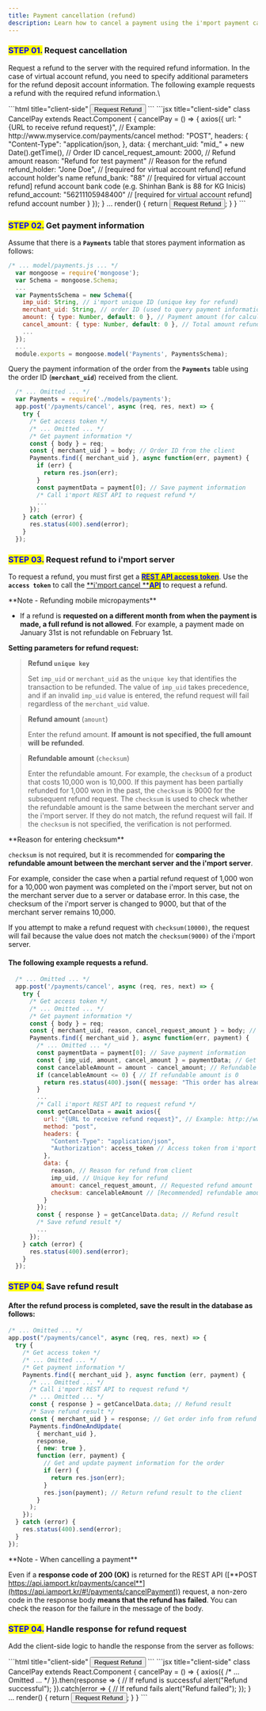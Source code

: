 ```yaml
---
title: Payment cancellation (refund)
description: Learn how to cancel a payment using the i'mport payment cancel API.
---
```



### <mark style="color:blue;">**STEP 01.**</mark> Request cancellation

Request a refund to the server with the required refund information. In the case of virtual account refund, you need to specify additional parameters for the refund deposit account information. The following example requests a refund with the required refund information.\

<Tabs>
<Tab title="HTML">
```html title="client-side"
<button onclick="cancelPay()">Request Refund</button>
<script
  src="https://code.jquery.com/jquery-3.3.1.min.js"
  integrity="sha256-FgpCb/KJQlLNfOu91ta32o/NMZxltwRo8QtmkMRdAu8="
  crossorigin="anonymous"></script><!-- jQuery CDN --->
<script>
  function cancelPay() {
    jQuery.ajax({
      "url": "{URL to receive refund request}", // Example: http://www.myservice.com/payments/cancel
      "type": "POST",
      "contentType": "application/json",
      "data": JSON.stringify({
        "merchant_uid": "{Order ID}", // Example: ORD20180131-0000011
            "cancel_request_amount": 2000, // Refund amount
            "reason": "Testing payment refund" // Reason for the refund
            "refund_holder": "Jone Doe", // [required for virtual account refund] refund account holder's name
            "refund_bank": "88" // [required for virtual account refund] refund account bank code (e.g. Shinhan Bank is 88 for KG Inicis)
            "refund_account": "56211105948400" // [required for virtual account refund] refund account number
      }),
      "dataType": "json"
    });
  }
</script>
```

<Codepen user="chaiport" slug="jOYXyNd" caption="Sample refund button" />

</Tab>

<Tab title="React.js">
```jsx title="client-side"
class CancelPay extends React.Component {
  cancelPay = () => {
    axios({
      url: "{URL to receive refund request}", // Example: http://www.myservice.com/payments/cancel
      method: "POST",
      headers: {
        "Content-Type": "application/json,
      },
      data: { 
        merchant_uid: "mid_" + new Date().getTime(), // Order ID
        cancel_request_amount: 2000, // Refund amount
        reason: "Refund for test payment" // Reason for the refund
        refund_holder: "Jone Doe", // [required for virtual account refund] refund account holder's name
        refund_bank: "88" // [required for virtual account refund] refund account bank code (e.g. Shinhan Bank is 88 for KG Inicis)
        refund_account: "56211105948400" // [required for virtual account refund] refund account number
      }
    });
  }
  ...
  render() {
    return <button onClick={this.cancelPay}>Request Refund</button>;
  }
}
```

</Tab>
</Tabs>

### <mark style="color:blue;">**STEP 02.**</mark> Get payment information

Assume that there is a **`Payments`** table that stores payment information as follows:

```javascript title="server-side"
/* ... model/payments.js ... */
  var mongoose = require('mongoose');
  var Schema = mongoose.Schema;
  ...
  var PaymentsSchema = new Schema({
    imp_uid: String, // i'mport unique ID (unique key for refund)
    merchant_uid: String, // order ID (used to query payment information)
    amount: { type: Number, default: 0 }, // Payment amount (for calculating refundable amount)
    cancel_amount: { type: Number, default: 0 }, // Total amount refunded (for calculating refundable amount)
    ...
  });
  ...
  module.exports = mongoose.model('Payments', PaymentsSchema);
```

Query the payment information of the order from the **`Payments`** table using the order ID (**`merchant_uid`**) received from the client.

```javascript title="server-side"
  /* ... Omitted ... */
  var Payments = require('./models/payments');
  app.post('/payments/cancel', async (req, res, next) => {
    try {
      /* Get access token */
      /* ... Omitted ... */
      /* Get payment information */
      const { body } = req;
      const { merchant_uid } = body; // Order ID from the client
      Payments.find({ merchant_uid }, async function(err, payment) {
        if (err) {
          return res.json(err);
        }
        const paymentData = payment[0]; // Save payment information
        /* Call i'mport REST API to request refund */
        ...
      });
    } catch (error) {
      res.status(400).send(error);
    }
  });

```

### <mark style="color:blue;">**STEP 03.**</mark> Request refund to i'mport server

To request a refund, you must first get a [<mark style="color:blue;">**REST API access token**</mark>](../../api/rest-api-access-token). Use the **`access token`** to call the [**i'mport cancel **<mark style="color:blue;">**API**</mark>](../../api/payment-api/cancel-payment-api) to request a refund.

<Hint style="info">
**Note - Refunding mobile micropayments**

- If a refund is **requested on a different month from when the payment is made, a full refund is not allowed**. For example, a payment made on January 31st is not refundable on February 1st.

</Hint>

**Setting parameters for refund request:**

> **Refund `unique key`**
>
> Set `imp_uid` or `merchant_uid` as the `unique key` that identifies the transaction to be refunded. The value of `imp_uid` takes precedence, and if an invalid `imp_uid` value is entered, the refund request will fail regardless of the `merchant_uid` value.

> **Refund amount** (`amount`)
>
> Enter the refund amount. **If amount is not specified, the full amount will be refunded**.

> **Refundable amount** (`checksum`)
>
> Enter the refundable amount. For example, the `checksum` of a product that costs 10,000 won is 10,000. If this payment has been partially refunded for 1,000 won in the past, the `checksum` is 9000 for the subsequent refund request. The `checksum` is used to check whether the refundable amount is the same between the merchant server and the i'mport server. If they do not match, the refund request will fail. If the `checksum` is not specified, the verification is not performed.

<Hint style="warning">
**Reason for entering checksum**

`checksum` is not required, but it is recommended for **comparing the refundable amount between the merchant server and the i'mport server**.

For example, consider the case when a partial refund request of 1,000 won for a 10,000 won payment was completed on the i'mport server, but not on the merchant server due to a server or database error. In this case, the checksum of the i'mport server is changed to 9000, but that of the merchant server remains 10,000.

If you attempt to make a refund request with `checksum(10000)`, the request will fail because the value does not match the `checksum(9000)` of the i'mport server.

</Hint>

#### The following example requests a refund.

```javascript title="Node.js"
  /* ... Omitted ... */
  app.post('/payments/cancel', async (req, res, next) => {
    try {
      /* Get access token */
      /* ... Omitted ... */
      /* Get payment information */
      const { body } = req;
      const { merchant_uid, reason, cancel_request_amount } = body; // Order ID from the client, reason for refund, refund amount
      Payments.find({ merchant_uid }, async function(err, payment) {
        /* ... Omitted ... */
        const paymentData = payment[0]; // Save payment information
        const { imp_uid, amount, cancel_amount } = paymentData; // Get imp_uid, amount(paid amount), cancel_amount(total refund amount) from payment information
        const cancelableAmount = amount - cancel_amount; // Refundable amount (= paid amount - total refund amount)
        if (cancelableAmount <= 0) { // If refundable amount is 0
          return res.status(400).json({ message: "This order has already been fully refunded." });
        }
        ...
        /* Call i'mport REST API to request refund */
        const getCancelData = await axios({
          url: "{URL to receive refund request}", // Example: http://www.myservice.com/payments/cancel
          method: "post",
          headers: {
            "Content-Type": "application/json",
            "Authorization": access_token // Access token from i'mport server
          },
          data: {
            reason, // Reason for refund from client
            imp_uid, // Unique key for refund
            amount: cancel_request_amount, // Requested refund amount
            checksum: cancelableAmount // [Recommended] refundable amount
          }
        });
        const { response } = getCancelData.data; // Refund result
        /* Save refund result */
        ...
      });
    } catch (error) {
      res.status(400).send(error);
    }
  });
```

### <mark style="color:blue;">**STEP 04.**</mark> Save refund result

#### After the refund process is completed, save the result in the database as follows:

```javascript title="Node.js"
/* ... Omitted ... */
app.post("/payments/cancel", async (req, res, next) => {
  try {
    /* Get access token */
    /* ... Omitted ... */
    /* Get payment information */
    Payments.find({ merchant_uid }, async function (err, payment) {
      /* ... Omitted ... */
      /* Call i'mport REST API to request refund */
      /* ... Omitted ... */
      const { response } = getCancelData.data; // Refund result
      /* Save refund result */
      const { merchant_uid } = response; // Get order info from refund response
      Payments.findOneAndUpdate(
        { merchant_uid },
        response,
        { new: true },
        function (err, payment) {
          // Get and update payment information for the order
          if (err) {
            return res.json(err);
          }
          res.json(payment); // Return refund result to the client
        }
      );
    });
  } catch (error) {
    res.status(400).send(error);
  }
});
```

<Hint style="warning">
**Note - When cancelling a payment**

Even if a **response code of 200 (OK)** is returned for the REST API ([**POST https://api.iamport.kr/payments/cancel**](https://api.iamport.kr/#!/payments/cancelPayment)) request, a non-zero code in the response body **means that the refund has failed**. You can check the reason for the failure in the message of the body.

</Hint>

### <mark style="color:blue;">**STEP 04.**</mark> Handle response for refund request

Add the client-side logic to handle the response from the server as follows:

<Tabs>
<Tab title="HTML">
```html title="client-side"
<button onclick="cancelPay()">Request Refund</button>
<script
  src="https://code.jquery.com/jquery-3.3.1.min.js"
  integrity="sha256-FgpCb/KJQlLNfOu91ta32o/NMZxltwRo8QtmkMRdAu8="
  crossorigin="anonymous"></script><!-- jQuery CDN --->
<script>
  function cancelPay() {
    jQuery.ajax({
      /* ... Omitted ... */
    }).done(function(result) { // If refund is successful 
      alert("Refund successful");
    }).fail(function(error) { // If refund fails
      alert("Refund failed");
    });
  }
</script>
```

</Tab>

<Tab title="React.js">
```jsx title="client-side"
class CancelPay extends React.Component {
  cancelPay = () => {
    axios({
      /* ... Omitted ... */
    }).then(response => { // If refund is successful 
      alert("Refund successful");
    }).catch(error => { // If refund fails 
      alert("Refund failed");
    });
  }
  ...
  render() {
    return <button onClick={this.cancelPay}>Request Refund</button>;
  }
}
```

</Tab>
</Tabs>
